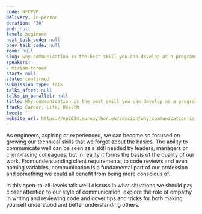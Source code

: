 ```yaml
---
code: NFCPVM
delivery: in-person
duration: '30'
end: null
level: beginner
next_talk_code: null
prev_talk_code: null
room: null
slug: why-communication-is-the-best-skill-you-can-develop-as-a-programmer
speakers:
- miriam-forner
start: null
state: confirmed
submission_type: Talk
talks_after: null
talks_in_parallel: null
title: Why communication is the best skill you can develop as a programmer
track: Career, Life, Health
tweet: ''
website_url: https://ep2024.europython.eu/session/why-communication-is-the-best-skill-you-can-develop-as-a-programmer
---
```


As engineers, aspiring or experienced, we can become so focused on growing our technical skills that we forget about the basics. The ability to communicate well can be seen as a skill needed by leaders, managers or client-facing colleagues, but in reality it forms the basis of the quality of our work. From understanding client requirements, to code reviews and even naming variables, communication is a fundamental part of our profession and something we could all benefit from being more conscious of.

In this open-to-all-levels talk we’ll discuss in what situations we should pay closer attention to our style of communication, explore the role of empathy in writing and reviewing code and cover tips and tricks for both making yourself understood and better understanding others.
